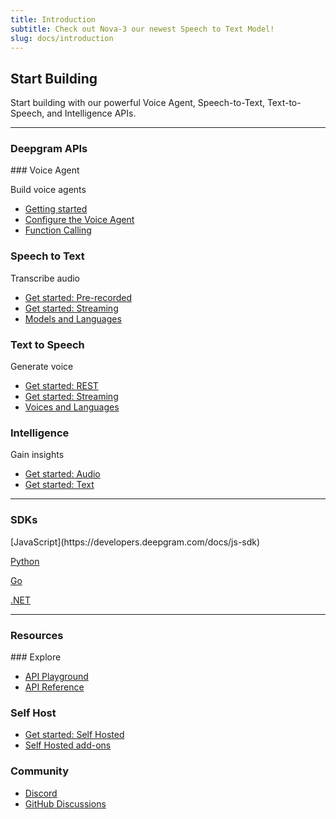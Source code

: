 ```yaml
---
title: Introduction
subtitle: Check out Nova-3 our newest Speech to Text Model!
slug: docs/introduction
---
```



## Start Building

Start building with our powerful Voice Agent, Speech-to-Text, Text-to-Speech, and Intelligence APIs.

***

### Deepgram APIs

<Card title="" href="https://developers.deepgram.com/docs/voice-agent">
  ### Voice Agent

  Build voice agents

  * [Getting started](https://developers.deepgram.com/docs/voice-agent)
  * [Configure the Voice Agent](https://developers.deepgram.com/docs/configure-voice-agent)
  * [Function Calling](https://developers.deepgram.com/docs/voice-agents-function-calling)

  ### Speech to Text

  Transcribe audio

  * [Get started: Pre-recorded](https://developers.deepgram.com/docs/pre-recorded-audio)
  * [Get started: Streaming](https://developers.deepgram.com/docs/live-streaming-audio)
  * [Models and Languages](https://developers.deepgram.com/docs/models-languages-overview)

  ### Text to Speech

  Generate voice

  * [Get started: REST](https://developers.deepgram.com/docs/text-to-speech)
  * [Get started: Streaming](https://developers.deepgram.com/docs/streaming-text-to-speech)
  * [Voices and Languages](https://developers.deepgram.com/docs/tts-models)

  ### Intelligence

  Gain insights

  * [Get started: Audio](https://developers.deepgram.com/docs/audio-intelligence)
  * [Get started: Text](https://developers.deepgram.com/docs/text-intelligence)
</Card>

***

### SDKs

<Card title="" href="https://developers.deepgram.com/docs/js-sdk">
  [JavaScript](https://developers.deepgram.com/docs/js-sdk)

  [ Python](https://developers.deepgram.com/docs/python-sdk)

  [ Go](https://developers.deepgram.com/docs/go-sdk)

  [ .NET](https://developers.deepgram.com/docs/dotnet-sdk)
</Card>

***

### Resources

<Card title="" href="https://playground.deepgram.com/">
  ### Explore

  * [API Playground](https://playground.deepgram.com/)
  * [API Reference](https://developers.deepgram.com/reference/deepgram-api-overview)

  ### Self Host

  * [Get started: Self Hosted](https://developers.deepgram.com/docs/self-hosted-introduction)
  * [Self Hosted add-ons](https://developers.deepgram.com/docs/self-hosted-add-ons)

  ### Community

  * [Discord](https://dpgr.am/discord)
  * [GitHub Discussions](https://github.com/orgs/deepgram/discussions)
</Card>
